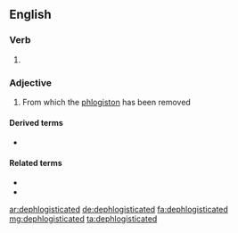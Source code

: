 ==English==

===Verb===
{{head|en|verb form}}

# {{en-past of|dephlogisticate}}

===Adjective===
{{en-adj}}

# {{label|en|obsolete|chemistry}} From which the [[phlogiston]] has been removed

====Derived terms====
* {{l|en|dephlogisticated air}}

====Related terms====
* {{l|en|dephlogisticate}}
* {{l|en|phlogisticated}}

[[ar:dephlogisticated]]
[[de:dephlogisticated]]
[[fa:dephlogisticated]]
[[mg:dephlogisticated]]
[[ta:dephlogisticated]]